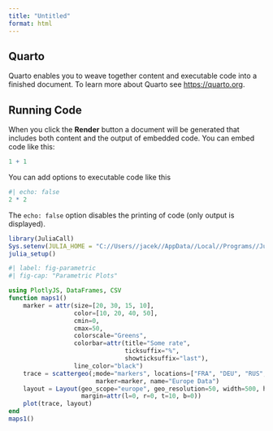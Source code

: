 ```yaml
---
title: "Untitled"
format: html
---
```


## Quarto

Quarto enables you to weave together content and executable code into a finished document. To learn more about Quarto see <https://quarto.org>.

## Running Code

When you click the **Render** button a document will be generated that includes both content and the output of embedded code. You can embed code like this:

```r
1 + 1
```

You can add options to executable code like this 

```r
#| echo: false
2 * 2
```

The `echo: false` option disables the printing of code (only output is displayed).

```r
library(JuliaCall)
Sys.setenv(JULIA_HOME = "C://Users//jacek//AppData//Local//Programs//Julia-1.9.3//bin")
julia_setup()
```


```julia
#| label: fig-parametric
#| fig-cap: "Parametric Plots"

using PlotlyJS, DataFrames, CSV
function maps1()
    marker = attr(size=[20, 30, 15, 10],
                  color=[10, 20, 40, 50],
                  cmin=0,
                  cmax=50,
                  colorscale="Greens",
                  colorbar=attr(title="Some rate",
                                ticksuffix="%",
                                showticksuffix="last"),
                  line_color="black")
    trace = scattergeo(;mode="markers", locations=["FRA", "DEU", "RUS", "ESP"],
                        marker=marker, name="Europe Data")
    layout = Layout(geo_scope="europe", geo_resolution=50, width=500, height=550,
                    margin=attr(l=0, r=0, t=10, b=0))
    plot(trace, layout)
end
maps1()
```
